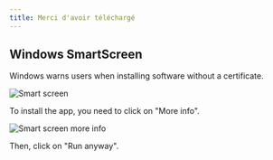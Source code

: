 ```yaml
---
title: Merci d'avoir téléchargé
---
```



<CardGrid>
<LinkCard href="/contributing" title="Contribute to the project" />
<LinkCard href="https://linwood.dev/matrix" title="Join the community" />
</CardGrid>

## Windows SmartScreen

Windows warns users when installing software without a certificate.

![Smart screen](/src/assets/img/smart-screen.png)

To install the app, you need to click on "More info".

![Smart screen more info](/src/assets/img/smart-screen-more-info.png)

Then, click on "Run anyway".
